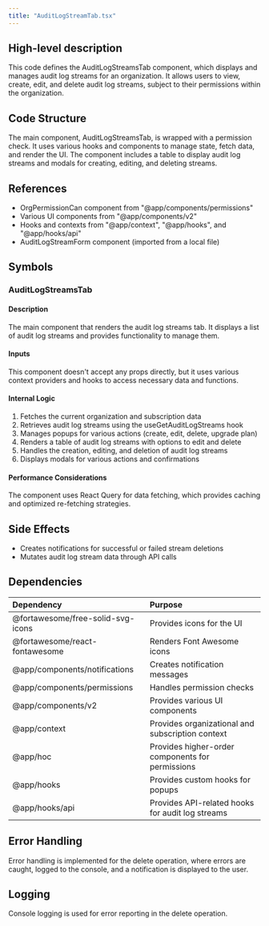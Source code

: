 ```yaml
---
title: "AuditLogStreamTab.tsx"
---
```


## High-level description
This code defines the AuditLogStreamsTab component, which displays and manages audit log streams for an organization. It allows users to view, create, edit, and delete audit log streams, subject to their permissions within the organization.

## Code Structure
The main component, AuditLogStreamsTab, is wrapped with a permission check. It uses various hooks and components to manage state, fetch data, and render the UI. The component includes a table to display audit log streams and modals for creating, editing, and deleting streams.

## References
- OrgPermissionCan component from "@app/components/permissions"
- Various UI components from "@app/components/v2"
- Hooks and contexts from "@app/context", "@app/hooks", and "@app/hooks/api"
- AuditLogStreamForm component (imported from a local file)

## Symbols

### AuditLogStreamsTab
#### Description
The main component that renders the audit log streams tab. It displays a list of audit log streams and provides functionality to manage them.

#### Inputs
This component doesn't accept any props directly, but it uses various context providers and hooks to access necessary data and functions.

#### Internal Logic
1. Fetches the current organization and subscription data
2. Retrieves audit log streams using the useGetAuditLogStreams hook
3. Manages popups for various actions (create, edit, delete, upgrade plan)
4. Renders a table of audit log streams with options to edit and delete
5. Handles the creation, editing, and deletion of audit log streams
6. Displays modals for various actions and confirmations

#### Performance Considerations
The component uses React Query for data fetching, which provides caching and optimized re-fetching strategies.

## Side Effects
- Creates notifications for successful or failed stream deletions
- Mutates audit log stream data through API calls

## Dependencies
| Dependency | Purpose |
|:-----------|:--------|
| @fortawesome/free-solid-svg-icons | Provides icons for the UI |
| @fortawesome/react-fontawesome | Renders Font Awesome icons |
| @app/components/notifications | Creates notification messages |
| @app/components/permissions | Handles permission checks |
| @app/components/v2 | Provides various UI components |
| @app/context | Provides organizational and subscription context |
| @app/hoc | Provides higher-order components for permissions |
| @app/hooks | Provides custom hooks for popups |
| @app/hooks/api | Provides API-related hooks for audit log streams |

## Error Handling
Error handling is implemented for the delete operation, where errors are caught, logged to the console, and a notification is displayed to the user.

## Logging
Console logging is used for error reporting in the delete operation.